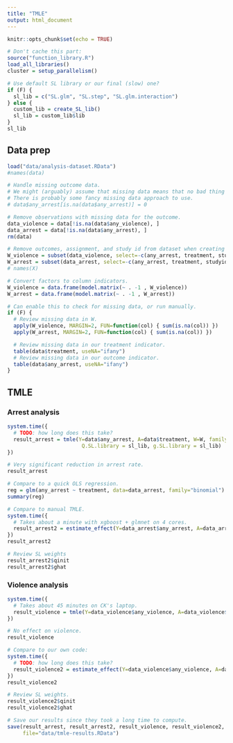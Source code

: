 ```yaml
---
title: "TMLE"
output: html_document
---
```


```r
knitr::opts_chunk$set(echo = TRUE)

# Don't cache this part:
source("function_library.R")
load_all_libraries()
cluster = setup_parallelism()

# Use default SL library or our final (slow) one?
if (F) {
  sl_lib = c("SL.glm", "SL.step", "SL.glm.interaction")
} else {
  custom_lib = create_SL_lib()
  sl_lib = custom_lib$lib
}
sl_lib
```

## Data prep

```r
load("data/analysis-dataset.RData")
#names(data)

# Handle missing outcome data.
# We might (arguably) assume that missing data means that no bad thing happened.
# There is probably some fancy missing data approach to use.
# data$any_arrest[is.na(data$any_arrest)] = 0

# Remove observations with missing data for the outcome.
data_violence = data[!is.na(data$any_violence), ]
data_arrest = data[!is.na(data$any_arrest), ]
rm(data)

# Remove outcomes, assignment, and study id from dataset when creating W dataframe.
W_violence = subset(data_violence, select=-c(any_arrest, treatment, studyid, any_violence))
W_arrest = subset(data_arrest, select=-c(any_arrest, treatment, studyid, any_violence))
# names(X)

# Convert factors to column indicators.
W_violence = data.frame(model.matrix(~ . -1 , W_violence))
W_arrest = data.frame(model.matrix(~ . -1 , W_arrest))

# Can enable this to check for missing data, or run manually.
if (F) {
  # Review missing data in W.
  apply(W_violence, MARGIN=2, FUN=function(col) { sum(is.na(col)) })
  apply(W_arrest, MARGIN=2, FUN=function(col) { sum(is.na(col)) })

  # Review missing data in our treatment indicator.
  table(data$treatment, useNA="ifany")
  # Review missing data in our outcome indicator.
  table(data$any_arrest, useNA="ifany")
}


```

## TMLE

### Arrest analysis

```r
system.time({
  # TODO: how long does this take?
  result_arrest = tmle(Y=data$any_arrest, A=data$treatment, W=W, family="binomial",
                        Q.SL.library = sl_lib, g.SL.library = sl_lib)
})

# Very significant reduction in arrest rate.
result_arrest

# Compare to a quick OLS regression.
reg = glm(any_arrest ~ treatment, data=data_arrest, family="binomial")
summary(reg)

# Compare to manual TMLE.
system.time({
  # Takes about a minute with xgboost + glmnet on 4 cores.
  result_arrest2 = estimate_effect(Y=data_arrest$any_arrest, A=data_arrest$treatment, W=W_arrest, parallel = "multicore", sl_lib = sl_lib, cluster=cluster)
})
result_arrest2

# Review SL weights
result_arrest2$qinit
result_arrest2$ghat
```

### Violence analysis

```r

system.time({
  # Takes about 45 minutes on CK's laptop.
  result_violence = tmle(Y=data_violence$any_violence, A=data_violence$treatment, W=W_violence, family="binomial", Q.SL.library = sl_lib, g.SL.library = sl_lib)
})

# No effect on violence.
result_violence

# Compare to our own code:
system.time({
  # TODO: how long does this take?
  result_violence2 = estimate_effect(Y=data_violence$any_violence, A=data_violence$treatment, W=W_violence, parallel = "multicore", sl_lib = sl_lib, cluster=cluster)
})
result_violence2

# Review SL weights.
result_violence2$qinit
result_violence2$ghat

```

```r
# Save our results since they took a long time to compute.
save(result_arrest, result_arrest2, result_violence, result_violence2,
     file="data/tmle-results.RData")
```